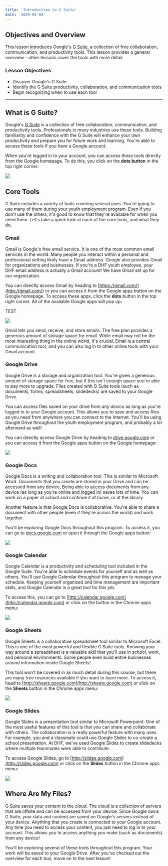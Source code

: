 ```yaml
---
title: 'Introduction to G Suite'
date: '2020-05-04'
---
```


## Objectives and Overview

This lesson introduces Google's [G Suite](https://gsuite.google.com/), a collection of free collaboration, communication, and productivity tools. This lesson provides a general overview - other lessons cover the tools with more detail.

### Lesson Objectives

- Discover Google's G Suite
- Identify the G Suite productivity, collaboration, and communication tools
- Begin recognizing when to use each tool

---

## What is G Suite?

Google's [G Suite](https://gsuite.google.com/) is a collection of free collaboration, communication, and productivity tools. Professionals in many industries use these tools. Building familiarity and confidence with the G Suite will enhance your own productivity and prepare you for future work and learning. You're able to access these tools if you have a Google account.

When you're logged in to your account, you can access these tools directly from the Google homepage. To do this, you click on the **dots button** in the top right corner:

![](https://s3.amazonaws.com/learnresources/wp-content/uploads/2020/05/g-suite-chrome-steps.gif)

## Core Tools

G Suite includes a variety of tools covering several uses. You're going to use many of them during your youth employment program. Even if you don't use the others, it's good to know that they're available for when you need them. Let's take a quick look at each of the core tools, and what they do.

### Gmail

Gmail is Google's free email service. It is one of the most common email services in the world. Many people you interact within a personal and professional setting likely have a Gmail address. Google also provides Gmail for organizations and businesses. If you're a DHF youth employee, your DHF email address is actually a Gmail account! We have Gmail set up for our organization.

You can directly access Gmail by heading to [https://gmail.com/](http://gmail.com/) or you can access it from the Google apps button on the Google homepage. To access these apps, click the **dots** button in the top right corner. All of the available Google apps will pop up:

TEST

![](https://s3.amazonaws.com/learnresources/wp-content/uploads/2020/05/06170251/google-calendar-2-2048x1219.jpg)

Gmail lets you send, receive, and store emails. The free plan provides a generous amount of storage space for email. While email may not be the most interesting thing in the online world, it's crucial. Email is a central communication tool, and you can also log in to other online tools with your Gmail account.

### Google Drive

Google Drive is a storage and organization tool. You're given a generous amount of storage space for free, but if this isn't enough space you're able to pay more to upgrade. Files created with G Suite tools (such as documents, forms, spreadsheets, slidedecks) are saved to your Google Drive.

You can access files saved on your drive from _any device_ as long as you're logged in to your Google account. This allows you to save and access files as you need from anywhere you can connect to the Internet. You'll be using Google Drive throughout the youth employment program, and probably a lot afterward as well!

You can directly access Google Drive by heading to [drive.google.com](http://drive.google.com) or you can access it from the Google apps button on the Google homepage:

![](https://s3.amazonaws.com/learnresources/wp-content/uploads/2020/05/g-suite-chrome-drive-1024x617.jpg)

### Google Docs

Google Docs is a writing and collaboration tool. This is similar to Microsoft Word. Documents that you create are stored in your Drive and can be accessed from any device. Being able to access documents from any device (as long as you're online and logged in) saves lots of time. You can work on a paper at school and continue it at home, or at the library.

Another feature is that Google Docs is collaborative. You're able to share a document with other people (even if they're across the world) and work together.

You'll be exploring Google Docs throughout this program. To access it, you can go to [docs.google.com](http://docs.google.com) or open it through the Google apps button:

![](https://s3.amazonaws.com/learnresources/wp-content/uploads/2020/05/g-suite-chrome-docs-1024x617.jpg)

### Google Calendar

Google Calendar is a productivity and scheduling tool included in the Google Suite. You're able to schedule events for yourself and as well as others. You'll use Google Calendar throughout this program to manage your schedule. Keeping yourself organized and time management are important skills, and Google Calendar is a great tool for this job.

To access this, you can go to [http://calendar.google.com](http://calendar.google.com) or click on the button in the Chrome apps menu:

![](https://s3.amazonaws.com/learnresources/wp-content/uploads/2020/05/g-suite-chrome-calendar-1024x617.jpg)

### Google Sheets

Google Sheets is a collaborative spreadsheet tool similar to Microsoft Excel. This is one of the most powerful and flexible G Suite tools. Knowing your way around a spreadsheet is a valuable skill that you'll use in school, work, and personal environments. Some people even build entire businesses around information inside Google Sheets!

This tool won't be covered in as much detail during this course, but there are many free resources available if you want to learn more. To access it, head to [http://sheets.google.com](http://sheets.google.com) or click on the **Sheets** button in the Chrome apps menu:

![](https://s3.amazonaws.com/learnresources/wp-content/uploads/2020/05/g-suite-chrome-sheets-1024x617.jpg)

### Google Slides

Google Slides is a presentation tool similar to Microsoft Powerpoint. One of the most useful features of this tool is that you can share and collaborate with others. The collaboration is a really powerful feature with many uses. For example, you and a classmate could use Google Slides to co-create a school presentation. At DHF, we've used Google Slides to create slidedecks where multiple teammates were able to contribute.

To access Google Slides, go to [http://slides.google.com](http://slides.google.com) or click on the **Slides** button in the Chrome apps menu:

![](https://s3.amazonaws.com/learnresources/wp-content/uploads/2020/05/g-suite-chrome-slides-1024x617.jpg)

## Where Are My Files?

G Suite saves your content to the _cloud_. The cloud is a collection of servers that are offsite and can be accessed from your device. Since Google owns G Suite, your data and content are saved on Google's servers instead of your device. Anything that you create is connected to your Google account. Any time you need to access your content, you just need to log in to your account. This allows you to access anything you make (such as documents) from any device!

You'll be exploring several of these tools throughout this program. Your work will be saved to your Google Drive. After you've checked out the overview for each tool, move on to the next lesson!
